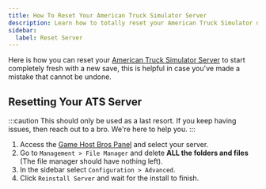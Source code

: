 ```yaml
---
title: How To Reset Your American Truck Simulator Server
description: Learn how to totally reset your American Truck Simulator dedicated server.
sidebar:
  label: Reset Server
---
```


Here is how you can reset your [American Truck Simulator Server](https://www.gamehostbros.com/american-truck-simulator-server-hosting/) to start completely fresh with a new save, this is helpful in case you've made a mistake that cannot be undone.

## Resetting Your ATS Server

:::caution
This should only be used as a last resort. If you keep having issues, then reach out to a bro. We're here to help you.
:::

<Steps>

1. Access the [Game Host Bros Panel](https://panel.gamehostbros.com/) and select your server.
2. Go to `Management > File Manager` and delete **ALL the folders and files** (The file manager should have nothing left).
3. In the sidebar select `Configuration > Advanced`.
4. Click `Reinstall Server` and wait for the install to finish.
</Steps>